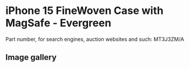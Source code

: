 
# iPhone 15 FineWoven Case with MagSafe - Evergreen

Part number, for search engines, auction websites and such: MT3J3ZM/A

## Image gallery

<div style={{ width: "768px" }}>
  <GalleryComponent
    images={[
      {
        original: "/everysource/MT3J3.png",
        thumbnail: "/everypreview/MT3J3.png",
      },
      {
        original: "/everysource/MT3J3_AV1.png",
        thumbnail: "/everypreview/MT3J3_AV1.png",
      },
      {
        original: "/everysource/MT3J3_AV2.png",
        thumbnail: "/everypreview/MT3J3_AV2.png",
      },
      {
        original: "/everysource/MT3J3_AV3.png",
        thumbnail: "/everypreview/MT3J3_AV3.png",
      },
      {
        original: "/everysource/MT3J3_AV4.png",
        thumbnail: "/everypreview/MT3J3_AV4.png",
      },
      {
        original: "/everysource/MT3J3_AV5.png",
        thumbnail: "/everypreview/MT3J3_AV5.png",
      },
      {
        original: "/everysource/MT3J3_AV6.png",
        thumbnail: "/everypreview/MT3J3_AV6.png",
      }
    ]}
  />
</div>